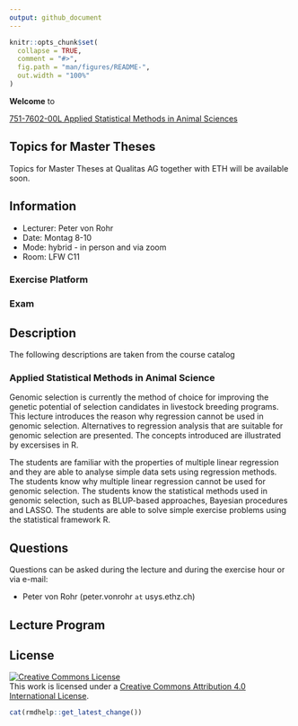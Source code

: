 ```yaml
---
output: github_document
---
```


<!-- README.md is generated from README.Rmd. Please edit that file -->

```r
knitr::opts_chunk$set(
  collapse = TRUE,
  comment = "#>",
  fig.path = "man/figures/README-",
  out.width = "100%"
)
```


__Welcome__ to 

[751-7602-00L Applied Statistical Methods in Animal Sciences](http://www.vorlesungsverzeichnis.ethz.ch/Vorlesungsverzeichnis/lerneinheit.view?lerneinheitId=158980&semkez=2022S&ansicht=LEHRVERANSTALTUNGEN&lang=en)


## Topics for Master Theses
Topics for Master Theses at Qualitas AG together with ETH will be available soon.


## Information
- Lecturer: Peter von Rohr
- Date: Montag 8-10
- Mode: hybrid - in person and via zoom
- Room: LFW C11 


### Exercise Platform


### Exam


## Description
The following descriptions are taken from the course catalog

### Applied Statistical Methods in Animal Science
Genomic selection is currently the method of choice for improving the genetic potential of selection candidates in livestock breeding programs. This lecture introduces the reason why regression cannot be used in genomic selection. Alternatives to regression analysis that are suitable for genomic selection are presented. The concepts introduced are illustrated by excersises in R.

The students are familiar with the properties of multiple linear regression and they are able to analyse simple data sets using regression methods. The students know why multiple linear regression cannot be used for genomic selection. The students know the statistical methods used in genomic selection, such as BLUP-based approaches, Bayesian procedures and LASSO. The students are able to solve simple exercise problems using the statistical framework R.


## Questions
Questions can be asked during the lecture and during the exercise hour or via e-mail: 

- Peter von Rohr (peter.vonrohr `at` usys.ethz.ch)


## Lecture Program


## License

<a rel="license" href="http://creativecommons.org/licenses/by/4.0/"><img alt="Creative Commons License" style="border-width:0" src="https://i.creativecommons.org/l/by/4.0/88x31.png" /></a><br />This work is licensed under a <a rel="license" href="http://creativecommons.org/licenses/by/4.0/">Creative Commons Attribution 4.0 International License</a>.


```r
cat(rmdhelp::get_latest_change())
```

